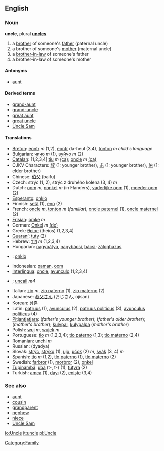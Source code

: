 ==English==
===Noun===
'''uncle''', plural '''[[uncles]]'''

#a [[brother]] of someone's [[father]] (paternal uncle)
#a brother of someone's [[mother]] (maternal uncle)
#a [[brother-in-law]] of someone's father
#a brother-in-law of someone's mother

====Antonyms====
*[[aunt]]

====Derived terms====
*[[grand-aunt]]
*[[grand-uncle]]
*[[great aunt]]
*[[great uncle]]
*[[Uncle Sam]]

====Translations====
*[[Breton]]: [[eontr]] ''m'' (1,2), [[eontr]] da-heul (3,4), [[tonton]] ''m'' ''child's language''
*Bulgarian: [[чичо]] ''m'' (1), [[вуйчо]] ''m'' (2)
*[[Catalan]]: [1,2,3,4] [[tiu]] ''m'' [[:ca:tiu|(ca)]]; [[oncle]] ''m'' [[:ca:oncle|(ca)]]    
*CJKV Characters: [[叔]] (1: younger brother), [[尗]] (1: younger brother), [[伯]] (1: elder brother)
*Chinese: [[伯父]] (baifu)
*Czech: strýc (1, 2), strýc z druhého kolena (3, 4) ''m'' 
*Dutch: [[oom]] ''m'', [[nonkel]] ''m'' (in Flanders), [[vaderlijke oom]] (1), [[moeder oom]] (2)
*[[Esperanto]]: [[onklo]]
*Finnish: [[setä]] (1), [[eno]] (2)
*French: [[oncle]] ''m'', [[tonton]] ''m'' (''familiar''), [[oncle paternel]] (1), [[oncle maternel]] (2)
*[[Frisian]]: [[omke]] ''m''
*German: [[Onkel]] ''m'' [[:de:Onkel|(de)]] 
*Greek: [[θείος]] (theíos) (1,2,3,4)
*[[Guaraní]]: [[tuty]] (2)
*Hebrew: [[דוד|דּוֹד]] ''m'' (1,2,3,4)
*Hungarian: [[nagybátya]], [[nagybácsi]], [[bácsi]]; [[zálogházas]]
*{{io}} : [[onklo]]
*Indonesian: [[paman]], [[oom]]
*[[Interlingua]]: [[oncle]], [[avunculo]] (1,2,3,4)
*{{ga}}; [[uncail]] ''m4''
*Italian: [[zio]] ''m'', [[zio paterno]] (1), [[zio materno]] (2)
*Japanese: [[叔父さん]] (おじさん, ojisan)
*Korean: [[삼촌]]
*Latin: [[patruus]] (1), [[avunculus]] (2), [[patruus politicus]] (3), [[avunculus politicus]] (4)
*[[Pitjantjatjara]]: {{Unicode|[[mama maḻatja]]}} (''father's younger brother''); {{Unicode|[[mama puḻka]]}} (''father's older brother''); {{Unicode|[[kamuṟu]]}} (''mother's brother''); [[kulypal]], [[kulypalpa]] (''mother's brother'')
*Polish: [[wuj]] ''m'', [[wujek]] ''m''
*Portuguese: [[tio]] ''m'' (1,2,3,4); [[tio paterno]] (1,3); [[tio materno]] (2,4)
*Romanian: [[unchi]] ''m''
*Russian: {{RUchar|[[дядя]]}} (dyadya)
*Slovak: [[strýc]], [[strýko]] (1), [[ujo]], [[učok]] (2) ''m'', [[svák]] (3, 4) ''m''
*Spanish: [[tío]] ''m'' (1,2), [[tío paterno]] (1), [[tío materno]] (2)
*Swedish: [[farbror]] (1), [[morbror]] (2), [[onkel]]
*[[Tupinambá]]: [[uba]] (t-, t-) (1), [[tutyra]] (2)
*Turkish: [[amca]] (1), [[dayı]] (2), [[enişte]] (3,4)

===See also===
*[[aunt]]
*[[cousin]]
*[[grandparent]]
*[[nephew]]
*[[niece]]
*[[Uncle Sam]]
[[Category:Family]]

[[io:Uncle]]
[[it:uncle]]
[[pl:Uncle]]